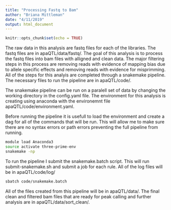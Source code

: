 ```yaml
---
title: "Processing Fastq to Bam"
author: "Briana Mittleman"
date: "4/11/2019"
output: html_document
---
```


```r
knitr::opts_chunk$set(echo = TRUE)
```


The raw data in this analysis are fastq files for each of the libraries. The fastq files are in apaQTL/data/fastq/. The goal of this analysis is to process the fastq files into bam files with alligned and clean data. The major filtering steps in this process are removing reads with evidence of mapping bias due to allele specific effects and removing reads with evidence for misprimming. All of the steps for this analyis are completed through a snakemake pipeline. The necessary files to run the pipeline are in apaQTL/code/. 

The snakemake pipeline can be run on a paralell set of data by changing the working directory in the config.yaml file. The environment for this analysis is creating using anaconda with the environemnt file apaQTL/code/environment.yaml. 


Before running the pipeline it is usefull to load the environment and create a dag for all of the commands that will be run. This will allow me to make sure there are no syntax errors or path errors preventing the full pipeline from running. 

```bash
module load Anaconda3
source activate three-prime-env
snakemake -np 
```


To run the pipeline I submit the snakemake.batch script. This will run submit-snakemake.sh and submit a job for each rule. All of the log files will be in apaQTL/code/log/

```bash
sbatch code/snakemake.batch  
```


All of the files created from this pipeline will be in apaQTL/data/. The final clean and filtered bam files that are ready for peak calling and further analysis are in apaQTL/data/sort_clean/.



